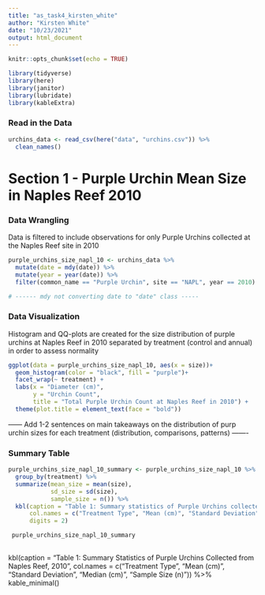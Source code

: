 ```yaml
---
title: "as_task4_kirsten_white"
author: "Kirsten White"
date: "10/23/2021"
output: html_document
---
```


```r
knitr::opts_chunk$set(echo = TRUE)

library(tidyverse)
library(here)
library(janitor)
library(lubridate)
library(kableExtra)
```

### Read in the Data
```r
urchins_data <- read_csv(here("data", "urchins.csv")) %>%
  clean_names()
```
# **Section 1 - Purple Urchin Mean Size in Naples Reef 2010**

### Data Wrangling 

Data is filtered to include observations for only Purple Urchins collected at the Naples Reef site in 2010

```r
purple_urchins_size_napl_10 <- urchins_data %>%
  mutate(date = mdy(date)) %>%
  mutate(year = year(date)) %>%
  filter(common_name == "Purple Urchin", site == "NAPL", year == 2010)

# ------ mdy not converting date to "date" class -----
```

### Data Visualization 

Histogram and QQ-plots are created for the size distribution of purple urchins at Naples Reef in 2010 separated by treatment (control and annual) in order to assess normality 

```r
ggplot(data = purple_urchins_size_napl_10, aes(x = size))+
  geom_histogram(color = "black", fill = "purple")+
  facet_wrap(~ treatment) +
  labs(x = "Diameter (cm)",
       y = "Urchin Count", 
       title = "Total Purple Urchin Count at Naples Reef in 2010") +
  theme(plot.title = element_text(face = "bold"))
```

------ Add 1-2 sentences on main takeaways on the distribution of purp urchin sizes for each treatment (distribution, comparisons, patterns) -------

### Summary Table 

```r
purple_urchins_size_napl_10_summary <- purple_urchins_size_napl_10 %>%
  group_by(treatment) %>%
  summarize(mean_size = mean(size), 
            sd_size = sd(size),
            sample_size = n()) %>%
  kbl(caption = "Table 1: Summary statistics of Purple Urchins collected from Naples Reef, 2010", 
      col.names = c("Treatment Type", "Mean (cm)", "Standard Deviation", "Sample Size (n)"), 
      digits = 2)

 purple_urchins_size_napl_10_summary
      
```

 kbl(caption = "Table 1: Summary Statistics of Purple Urchins Collected from Naples Reef, 2010", 
      col.names = c("Treatment Type", "Mean (cm)", "Standard Deviation", "Median (cm)", "Sample Size (n)")) %>%
  kable_minimal()

